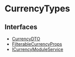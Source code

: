 
# CurrencyTypes

## Interfaces

- [CurrencyDTO](CurrencyTypes/interfaces/types.CurrencyTypes.CurrencyDTO.mdx)
- [FilterableCurrencyProps](CurrencyTypes/interfaces/types.CurrencyTypes.FilterableCurrencyProps.mdx)
- [ICurrencyModuleService](CurrencyTypes/interfaces/types.CurrencyTypes.ICurrencyModuleService.mdx)
